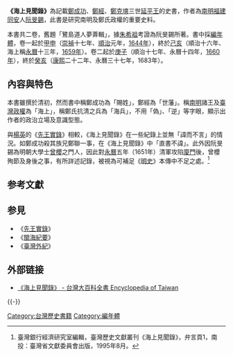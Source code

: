 {{expand|time=2013-12-29T07:01:25+00:00}}
'''《海上見聞錄》'''為記載[[鄭成功|鄭成功]]、[[鄭經|鄭經]]、[[鄭克塽|鄭克塽]]三世[[延平王|延平王]]的史書，作者為[[南明|南明]][[福建|福建]][[同安|同安]]人[[阮旻錫|阮旻錫]]，此書是研究南明及鄭氏政權的重要史料。

本書共二卷，舊題「鷺島道人夢葊輯」，據[[朱希祖|朱希祖]]考證為阮旻錫所著。書中採[[編年體|編年體]]，卷一起於[[甲申|甲申]]（[[崇禎|崇禎]]十七年、[[順治|順治]]元年，[[1644年|1644年]]），終於[[己亥|己亥]]（順治十六年、海上稱[[永曆_(南明)|永曆]]十三年，[[1659年|1659年]]）。卷二起於[[庚子|庚子]]（順治十七年、永曆十四年，[[1660年|1660年]]），終於[[癸亥|癸亥]]（[[康熙|康熙]]二十二年、永曆三十七年，1683年）。

== 內容與特色 ==
本書雖撰於清初，然而書中稱鄭成功為「賜姓」，鄭經為「世藩」。稱[[南明|南明]]諸王及[[東寧王國|臺灣政權]]為「海上」，稱鄭氏抗清之兵為「海兵」，不用「偽」、「逆」等字眼，顯示出作者的政治立場及意識型態。

與[[楊英_(台灣)|楊英]]的《[[先王實錄|先王實錄]]》相較，《海上見聞錄》在一些紀錄上並無「諱而不言」的情況。如鄭成功殺其族兄鄭聯一事，在《海上見聞錄》中「直書不諱」。此外因阮旻錫為明朝大學士[[曾櫻|曾櫻]]之門人，因此對[[永曆_(南明)|永曆]]五年（1651年）清軍攻陷[[廈門|廈門]]後，曾櫻殉節及身後之事，有所詳述記錄，被視為可補足《[[明史|明史]]》本傳中不足之處。<ref>臺灣銀行經濟研究室編輯，臺灣歷史文獻叢刊《海上見聞錄》，弁言頁1，南投：臺灣省文獻委員會出版，1995年8月。</ref>

== 参考文獻 ==
{{Reflist|2}}

== 参見 ==
{{Portal box|台灣|歷史|書籍}}
* 《[[先王實錄|先王實錄]]》
* 《[[閩海紀要|閩海紀要]]》
* 《[[臺灣外紀|臺灣外紀]]》

== 外部链接 ==
{{Wikisource|海上見聞錄}}
*[http://nrch.culture.tw/twpedia.aspx?id=3536 《海上見聞錄》 - 台灣大百科全書 Encyclopedia of Taiwan] {{Wayback|url=http://nrch.culture.tw/twpedia.aspx?id=3536 |date=20190609205701 }}

{{-}}
{{台灣歷史相關書籍}}

[[Category:台灣歷史書籍|Category:台灣歷史書籍]]
[[Category:編年體|Category:編年體]]

{{Historical-book-stub}}